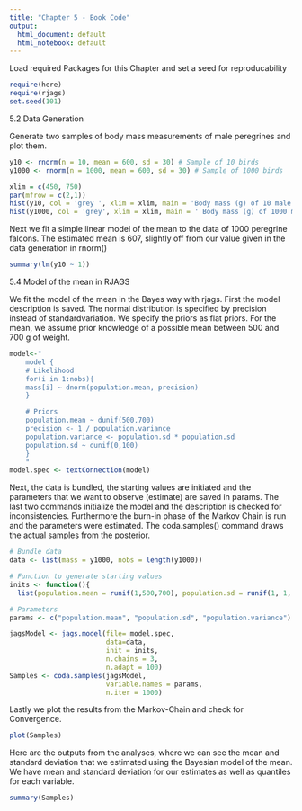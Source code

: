 ```yaml
---
title: "Chapter 5 - Book Code"
output:
  html_document: default
  html_notebook: default
---
```

Load required Packages for this Chapter and set a seed for reproducability

```r
require(here)
require(rjags)
set.seed(101)
```

5.2 Data Generation

Generate two samples of body mass measurements of male peregrines and plot them.

```r
y10 <- rnorm(n = 10, mean = 600, sd = 30) # Sample of 10 birds
y1000 <- rnorm(n = 1000, mean = 600, sd = 30) # Sample of 1000 birds

xlim = c(450, 750)
par(mfrow = c(2,1))
hist(y10, col = 'grey ', xlim = xlim, main = 'Body mass (g) of 10 male peregrines')
hist(y1000, col = 'grey', xlim = xlim, main = ' Body mass (g) of 1000 male peregrines')
```

Next we fit a simple linear model of the mean to the data of 1000 peregrine falcons.
The estimated mean is 607, slightly off from our value given in the data generation in rnorm()

```r
summary(lm(y10 ~ 1))
```

5.4 Model of the mean in RJAGS

We fit the model of the mean in the Bayes way with rjags.
First the model description is saved.
The normal distribution is specified by precision instead of standardvariation.
We specify the priors as flat priors. For the mean, we assume prior knowledge of a possible mean between 500 and 700 g of weight. 

```r
model<-"
    model {
    # Likelihood
    for(i in 1:nobs){
    mass[i] ~ dnorm(population.mean, precision)
    }

    # Priors
    population.mean ~ dunif(500,700)		
    precision <- 1 / population.variance
    population.variance <- population.sd * population.sd
    population.sd ~ dunif(0,100)
    }
    "
model.spec <- textConnection(model)
```

Next, the data is bundled, the starting values are initiated and the parameters that we want to observe (estimate) are saved in params. 
The last two commands initialize the model and the description is checked for inconsistencies. Furthermore the burn-in phase of the Markov Chain is run and the parameters were estimated.
The coda.samples() command draws the actual samples from the posterior.

```r
# Bundle data
data <- list(mass = y1000, nobs = length(y1000))

# Function to generate starting values
inits <- function(){
  list(population.mean = runif(1,500,700), population.sd = runif(1, 1, 30))}

# Parameters
params <- c("population.mean", "population.sd", "population.variance")

jagsModel <- jags.model(file= model.spec,
                        data=data,
                        init = inits,
                        n.chains = 3, 
                        n.adapt = 100)
Samples <- coda.samples(jagsModel, 
                        variable.names = params, 
                        n.iter = 1000)
```

Lastly we plot the results from the Markov-Chain and check for Convergence.

```r
plot(Samples)
```

Here are the outputs from the analyses, where we can see the mean and standard deviation that we estimated using the Bayesian model of the mean.
We have mean and standard deviation for our estimates as well as quantiles for each variable.

```r
summary(Samples)
```

